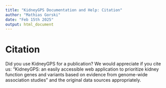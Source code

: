 ---
title: "KidneyGPS Documentation and Help: Citation"
author: "Mathias Gorski"
date: "Feb 15th 2025"
output: html_document
---
# Citation

Did you use KidneyGPS for a publication? We would appreciate if you cite us: "KidneyGPS: an easily accessible web application to prioritize kidney function genes and variants based on evidence from genome-wide association studies" and the original data sources appropriately.
